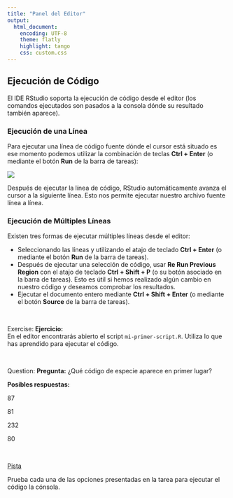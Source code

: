 ```yaml
---
title: "Panel del Editor"
output:
  html_document: 
    encoding: UTF-8
    theme: flatly
    highlight: tango
    css: custom.css
---
```



## Ejecución de Código

El IDE RStudio soporta la ejecución de código desde el editor (los comandos
ejecutados son pasados a la consola dónde su resultado también aparece).

### Ejecución de una Línea

Para ejecutar una línea de código fuente dónde el cursor está situado es ese 
momento podemos utilizar la combinación de teclas __Ctrl + Enter__ (o mediante
el botón __Run__ de la barra de tareas):

![](https://i.imgur.com/QIgLyl3.png)

Después de ejecutar la línea de código, RStudio automáticamente avanza el cursor
a la siguiente línea. Esto nos permite ejecutar nuestro archivo fuente línea a
línea.

### Ejecución de Múltiples Líneas

Existen tres formas de ejecutar múltiples líneas desde el editor:

- Seleccionando las líneas y utilizando el atajo de teclado __Ctrl + Enter__ (o
mediante el botón __Run__ de la barra de tareas).
- Después de ejecutar una selección de código, usar __Re Run Previous Region__ con
el atajo de teclado __Ctrl + Shift + P__ (o su botón asociado en la barra de tareas).
Esto es útil si hemos realizado algún cambio en nuestro código y deseamos comprobar
los resultados.
- Ejecutar el documento entero mediante __Ctrl + Shift + Enter__ (o mediante el 
botón __Source__ de la barra de tareas).

</br>


<div class="alert alert-info" role="alert">
<span class="glyphicon glyphicon-pencil" aria-hidden="true"></span>
<span class="sr-only">Exercise:</span>
**Ejercicio:**</br>
En el editor encontrarás abierto el script `mi-primer-script.R`. Utiliza lo que
has aprendido para ejecutar el código.
</div>

</br>

<div class="alert alert-warning" role="alert">
<span class="glyphicon glyphicon-question-sign" aria-hidden="true"></span>
<span class="sr-only">Question:</span>
**Pregunta:**
¿Qué código de especie aparece en primer lugar?

**Posibles respuestas:**
<p><span class="glyphicon glyphicon-check" aria-hidden="true">  87</span></p>
<p><span class="glyphicon glyphicon-check" aria-hidden="true">  81</span></p>
<p><span class="glyphicon glyphicon-check" aria-hidden="true">  232</span></p>
<p><span class="glyphicon glyphicon-check" aria-hidden="true">  80</span></p>
</div>

</br>

<p>
<a class="btn btn-info" data-toggle="collapse" href="#hint" aria-expanded="false" aria-controls="collapse">
<span class="glyphicon glyphicon-exclamation-sign" aria-hidden="true">     Pista</span></a>
</p>
<div class="collapse" id="hint">
<div class="card card-block">
<div class="alert alert-info" role="alert">
Prueba cada una de las opciones presentadas en la tarea para ejecutar el código 
la cónsola.
</div>
</div>


